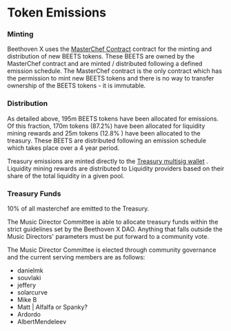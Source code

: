 # Token Emissions

### Minting
Beethoven X uses the [MasterChef Contract](https://ftmscan.com/address/0x8166994d9ebbe5829ec86bd81258149b87facfd3) contract for the minting and distribution of new BEETS tokens. These BEETS are owned by the MasterChef contract and are minted / distributed following a defined emission schedule. The MasterChef contract is the only contract which has the permission to mint new BEETS tokens and there is no way to transfer ownership of the BEETS tokens - it is immutable. 

### Distribution
As detailed above, 195m BEETS tokens have been allocated for emissions. Of this fraction, 170m tokens (87.2%) have been allocated for liquidity mining rewards and 25m tokens (12.8% ) have been allocated to the treasury. These BEETS are distributed following an emission schedule which takes place over a 4 year period.

Treasury emissions are minted directly to the [Treasury multisig wallet](https://ftmscan.com/address/0xa1e849b1d6c2fd31c63eef7822e9e0632411ada7) . Liquidity mining rewards are distributed to Liquidity providers based on their share of the total liquidity in a given pool.

### Treasury Funds
10% of all masterchef are emitted to the Treasury. 

The Music Director Committee is able to allocate treasury funds within the strict guidelines set by the Beethoven X DAO. Anything that falls outside the Music Directors' parameters must be put forward to a community vote.

The Music Director Committee is elected through community governance and the current serving members are as follows:
* danielmk
* souvlaki 
* jeffery
* solarcurve 
* Mike B 
* Matt | Alfalfa or Spanky? 
* Ardordo 
* AlbertMendeleev 
